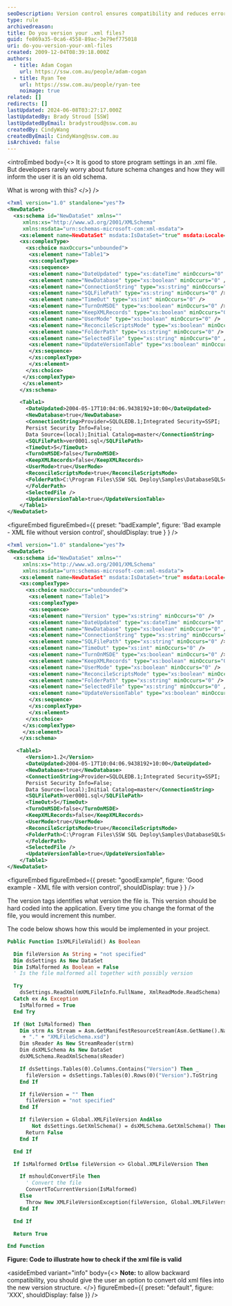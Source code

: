 ```yaml
---
seoDescription: Version control ensures compatibility and reduces errors when updating XML files.
type: rule
archivedreason:
title: Do you version your .xml files?
guid: fe869a35-0ca6-4558-89ac-3e79ef775018
uri: do-you-version-your-xml-files
created: 2009-12-04T08:39:18.000Z
authors:
  - title: Adam Cogan
    url: https://ssw.com.au/people/adam-cogan
  - title: Ryan Tee
    url: https://ssw.com.au/people/ryan-tee
    noimage: true
related: []
redirects: []
lastUpdated: 2024-06-08T03:27:17.000Z
lastUpdatedBy: Brady Stroud [SSW]
lastUpdatedByEmail: bradystroud@ssw.com.au
createdBy: CindyWang
createdByEmail: CindyWang@ssw.com.au
isArchived: false
---
```


<introEmbed
  body={<>
It is good to store program settings in an .xml file. But developers rarely worry about future schema changes and how they will inform the user it is an old schema.

What is wrong with this?
  </>}
/>
```xml
<?xml version="1.0" standalone="yes"?>
<NewDataSet>
  <xs:schema id="NewDataSet" xmlns=""
     xmlns:xs="http://www.w3.org/2001/XMLSchema"
     xmlns:msdata="urn:schemas-microsoft-com:xml-msdata">
    <xs:element name=NewDataSet" msdata:IsDataSet="true" msdata:Locale="en-AU">
    <xs:complexType>
      <xs:choice maxOccurs="unbounded">
       <xs:element name="Table1">
       <xs:complexType>
       <xs:sequence>
       <xs:element name="DateUpdated" type="xs:dateTime" minOccurs="0" />
       <xs:element name="NewDatabase" type="xs:boolean" minOccurs="0" />
       <xs:element name="ConnectionString" type="xs:string" minOccurs="0" />
       <xs:element name="SQLFilePath" type="xs:string" minOccurs="0" />
       <xs:element name="TimeOut" type="xs:int" minOccurs="0" />
       <xs:element name="TurnOnMSDE" type="xs:boolean" minOccurs="0" />
       <xs:element name="KeepXMLRecords" type="xs:boolean" minOccurs="0" />
       <xs:element name="UserMode" type="xs:boolean" minOccurs="0" />
       <xs:element name="ReconcileScriptsMode" type="xs:boolean" minOccurs="0" />
       <xs:element name="FolderPath" type="xs:string" minOccurs="0" /> />
       <xs:element name="SelectedFile" type="xs:string" minOccurs="0" />
       <xs:element name="UpdateVersionTable" type="xs:boolean" minOccurs="0" />
       </xs:sequence>
       </xs:complexType>
       </xs:element>
      </xs:choice>
     </xs:complexType>
     </xs:element>
    </xs:schema>

    <Table1>
      <DateUpdated>2004-05-17T10:04:06.9438192+10:00</DateUpdated>
      <NewDatabase>true</NewDatabase>
      <ConnectionString>Provider=SQLOLEDB.1;Integrated Security=SSPI;
      Persist Security Info=False;
      Data Source=(local);Initial Catalog=master</ConnectionString>
      <SQLFilePath>ver0001.sql</SQLFilePath>
      <TimeOut>5</TimeOut>
      <TurnOnMSDE>false</TurnOnMSDE>
      <KeepXMLRecords>false</KeepXMLRecords>
      <UserMode>true</UserMode>
      <ReconcileScriptsMode>true</ReconcileScriptsMode>
      <FolderPath>C:\Program Files\SSW SQL Deploy\Samples\DatabaseSQLScripts\
      </FolderPath>
      <SelectedFile />
      <UpdateVersionTable>true</UpdateVersionTable>
    </Table1>
</NewDataSet>
```

<figureEmbed figureEmbed={{
  preset: "badExample",
  figure: 'Bad example - XML file without version control',
  shouldDisplay: true
} } />


```xml
<?xml version="1.0" standalone="yes"?>
<NewDataSet>
  <xs:schema id="NewDataSet" xmlns=""
     xmlns:xs="http://www.w3.org/2001/XMLSchema"
     xmlns:msdata="urn:schemas-microsoft-com:xml-msdata">
    <xs:element name=NewDataSet" msdata:IsDataSet="true" msdata:Locale="en-AU">
    <xs:complexType>
      <xs:choice maxOccurs="unbounded">
       <xs:element name="Table1">
       <xs:complexType>
       <xs:sequence>
       <xs:element name="Version" type="xs:string" minOccurs="0" />
       <xs:element name="DateUpdated" type="xs:dateTime" minOccurs="0" />
       <xs:element name="NewDatabase" type="xs:boolean" minOccurs="0" />
       <xs:element name="ConnectionString" type="xs:string" minOccurs="0" />
       <xs:element name="SQLFilePath" type="xs:string" minOccurs="0" />
       <xs:element name="TimeOut" type="xs:int" minOccurs="0" />
       <xs:element name="TurnOnMSDE" type="xs:boolean" minOccurs="0" />
       <xs:element name="KeepXMLRecords" type="xs:boolean" minOccurs="0" />
       <xs:element name="UserMode" type="xs:boolean" minOccurs="0" />
       <xs:element name="ReconcileScriptsMode" type="xs:boolean" minOccurs="0" />
       <xs:element name="FolderPath" type="xs:string" minOccurs="0" /> />
       <xs:element name="SelectedFile" type="xs:string" minOccurs="0" />
       <xs:element name="UpdateVersionTable" type="xs:boolean" minOccurs="0" />
       </xs:sequence>
       </xs:complexType>
       </xs:element>
      </xs:choice>
     </xs:complexType>
     </xs:element>
    </xs:schema>

   <Table1>
      <Version>1.2</Version>
      <DateUpdated>2004-05-17T10:04:06.9438192+10:00</DateUpdated>
      <NewDatabase>true</NewDatabase>
      <ConnectionString>Provider=SQLOLEDB.1;Integrated Security=SSPI;
      Persist Security Info=False;
      Data Source=(local);Initial Catalog=master</ConnectionString>
      <SQLFilePath>ver0001.sql</SQLFilePath>
      <TimeOut>5</TimeOut>
      <TurnOnMSDE>false</TurnOnMSDE>
      <KeepXMLRecords>false</KeepXMLRecords>
      <UserMode>true</UserMode>
      <ReconcileScriptsMode>true</ReconcileScriptsMode>
      <FolderPath>C:\Program Files\SSW SQL Deploy\Samples\DatabaseSQLScripts\
      </FolderPath>
      <SelectedFile />
      <UpdateVersionTable>true</UpdateVersionTable>
    </Table1>
</NewDataSet>
```

<figureEmbed figureEmbed={{
  preset: "goodExample",
  figure: 'Good example - XML file with version control',
  shouldDisplay: true
} } />


The version tags identifies what version the file is. This version should be hard coded into the application. Every time you change the format of the file, you would increment this number.

The code below shows how this would be implemented in your project.

```vb
Public Function IsXMLFileValid() As Boolean

  Dim fileVersion As String = "not specified"
  Dim dsSettings As New DataSet
  Dim IsMalformed As Boolean = False
  ' Is the file malformed all together with possibly version

  Try
    dsSettings.ReadXml(mXMLFileInfo.FullName, XmlReadMode.ReadSchema)
  Catch ex As Exception
    IsMalformed = True
  End Try

  If (Not IsMalformed) Then
    Dim strm As Stream = Asm.GetManifestResourceStream(Asm.GetName().Name _
     + "." + "XMLFileSchema.xsd")
    Dim sReader As New StreamReader(strm)
    Dim dsXMLSchema As New DataSet
    dsXMLSchema.ReadXmlSchema(sReader)

    If dsSettings.Tables(0).Columns.Contains("Version") Then _
      fileVersion = dsSettings.Tables(0).Rows(0)("Version").ToString
    End If

    If fileVersion = "" Then
      fileVersion = "not specified"
    End If

    If fileVersion = Global.XMLFileVersion AndAlso
        Not dsSettings.GetXmlSchema() = dsXMLSchema.GetXmlSchema() Then
      Return False
    End If

  End If

  If IsMalformed OrElse fileVersion <> Global.XMLFileVersion Then

    If mshouldConvertFile Then
      ' Convert the file
      ConvertToCurrentVersion(IsMalformed)
    Else
      Throw New XMLFileVersionException(fileVersion, Global.XMLFileVersion )
    End If

  End If

  Return True

End Function
```

**Figure: Code to illustrate how to check if the xml file is valid**

<asideEmbed
  variant="info"
  body={<>
    **Note:** to allow backward compatibility, you should give the user an option to convert old xml files into the new version structure.
  </>}
  figureEmbed={{
    preset: "default",
    figure: 'XXX',
    shouldDisplay: false
  }}
/>
